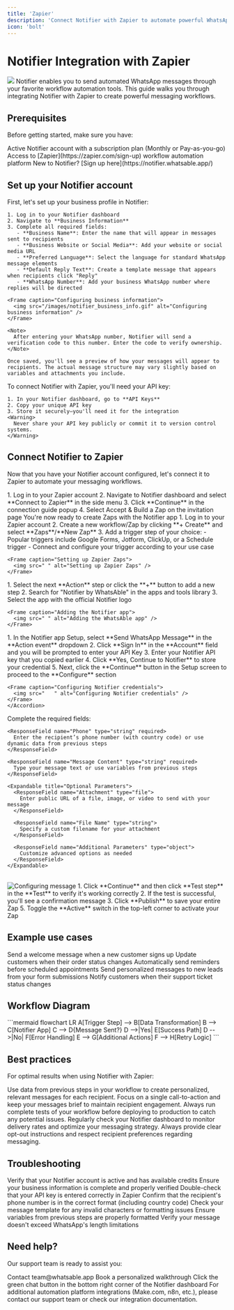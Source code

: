 ```yaml
---
title: 'Zapier'
description: 'Connect Notifier with Zapier to automate powerful WhatsApp messaging workflows'
icon: 'bolt'
---
```


# Notifier Integration with Zapier

<Frame caption="Automate your WhatsApp messaging workflows with Zapier and Notifier">
  <img src="/images/notifier_n8n_svg.svg" className="rounded-xl" />
</Frame>

<Info>
  Notifier enables you to send automated WhatsApp messages through your favorite workflow automation tools. This guide walks you through integrating Notifier with Zapier to create powerful messaging workflows.
</Info>

## Prerequisites

Before getting started, make sure you have:

<CardGroup cols={2}>
  <Card title="Notifier Account" icon="user">
    Active Notifier account with a subscription plan (Monthly or Pay-as-you-go)
  </Card>
  <Card title="Zapier Account" icon="user">
    Access to [Zapier](https://zapier.com/sign-up) workflow automation platform
  </Card>
</CardGroup>

<Tip>
  New to Notifier? [Sign up here](https://notifier.whatsable.app/)
</Tip>

## Set up your Notifier account

<Steps>
  <Step title="Configure your business information">
    First, let's set up your business profile in Notifier:
    
    1. Log in to your Notifier dashboard
    2. Navigate to **Business Information**
    3. Complete all required fields:
       - **Business Name**: Enter the name that will appear in messages sent to recipients
       - **Business Website or Social Media**: Add your website or social media URL
       - **Preferred Language**: Select the language for standard WhatsApp message elements
       - **Default Reply Text**: Create a template message that appears when recipients click "Reply"
       - **WhatsApp Number**: Add your business WhatsApp number where replies will be directed

    <Frame caption="Configuring business information">
      <img src="/images/notifier_business_info.gif" alt="Configuring business information" />
    </Frame>

    <Note>
      After entering your WhatsApp number, Notifier will send a verification code to this number. Enter the code to verify ownership.
    </Note>
    
    Once saved, you'll see a preview of how your messages will appear to recipients. The actual message structure may vary slightly based on variables and attachments you include.
    
  </Step>
  
  <Step title="Get your API key">
    To connect Notifier with Zapier, you'll need your API key:
    
    1. In your Notifier dashboard, go to **API Keys**
    2. Copy your unique API key
    3. Store it securely—you'll need it for the integration
    <Warning>
      Never share your API key publicly or commit it to version control systems.
    </Warning>
  </Step>
</Steps>

## Connect Notifier to Zapier

Now that you have your Notifier account configured, let's connect it to Zapier to automate your messaging workflows.

<Steps>
  <Step title="Connect Notifier to Zapier">
    1. Log in to your Zapier account
    2. Navigate to Notifier dashboard and select **Connect to Zapier** in the side menu
    3. Click **Continue** in the connection guide popup
    4. Select Accept & Build a Zap on the invitation page
    <Check>
      You're now ready to create Zaps with the Notifier app
    </Check>
  </Step>

  <Step title="Set up your Zapier Zaps">
    1. Log in to your Zapier account
    2. Create a new workflow/Zap by clicking **+ Create** and select **Zaps**/**New Zap**
    3. Add a trigger step of your choice:
       - Popular triggers include Google Forms, Jotform, ClickUp, or a Schedule trigger
       - Connect and configure your trigger according to your use case

    <Frame caption="Setting up Zapier Zaps">
      <img src=" " alt="Setting up Zapier Zaps" />
    </Frame>
  </Step>
  
  <Step title="Add the Notifier app">
    1. Select the next **Action** step or click the **+** button to add a new step
    2. Search for "Notifier by WhatsAble" in the apps and tools library
    3. Select the app with the official Notifier logo

    <Frame caption="Adding the Notifier app">
      <img src=" " alt="Adding the WhatsAble app" />
    </Frame>
  </Step>
  
  <Step title="Configure Notifier credentials">
    <Accordion title="Credential Setup" defaultOpen>
      1. In the Notifier app Setup, select **Send WhatsApp Message** in the **Action event** dropdown
      2. Click **Sign In** in the **Account** field and you will be prompted to enter your API Key
      3. Enter your Notifier API key that you copied earlier      
      4. Click **Yes, Continue to Notifier** to store your credential
      5. Next, click the **Continue** button in the Setup screen to proceed to the **Configure** section

    <Frame caption="Configuring Notifier credentials">
      <img src="   " alt="Configuring Notifier credentials" />
    </Frame>
    </Accordion>
  </Step>
  
  <Step title="Configure your message">
    Complete the required fields:
    
    <ResponseField name="Phone" type="string" required>
      Enter the recipient’s phone number (with country code) or use dynamic data from previous steps
    </ResponseField>
    
    <ResponseField name="Message Content" type="string" required>
      Type your message text or use variables from previous steps
    </ResponseField>
    
    <Expandable title="Optional Parameters">
      <ResponseField name="Attachment" type="file">
        Enter public URL of a file, image, or video to send with your message
      </ResponseField>
      
      <ResponseField name="File Name" type="string">
        Specify a custom filename for your attachment
      </ResponseField>
      
      <ResponseField name="Additional Parameters" type="object">
        Customize advanced options as needed
      </ResponseField>
    </Expandable>
<br />
    <Frame caption="Configuring message">
      <img src=" " alt="Configuring message" />
    </Frame>
  </Step>
  
  <Step title="Test and activate your Zap">
    1. Click **Continue** and then click **Test step** in the **Test** to verify it's working correctly
    2. If the test is successful, you'll see a confirmation message
    3. Click **Publish** to save your entire Zap
    5. Toggle the **Active** switch in the top-left corner to activate your Zap
  </Step>
</Steps>

## Example use cases

<CardGroup cols={2}>
  <Card title="Customer Onboarding" icon="user-plus">
    Send a welcome message when a new customer signs up
  </Card>
  
  <Card title="Order Notifications" icon="box-check">
    Update customers when their order status changes
  </Card>
  
  <Card title="Appointment Reminders" icon="calendar">
    Automatically send reminders before scheduled appointments
  </Card>
  
  <Card title="Lead Follow-up" icon="user-check">
    Send personalized messages to new leads from your form submissions
  </Card>
  
  <Card title="Support Ticket Updates" icon="ticket">
    Notify customers when their support ticket status changes
  </Card>
</CardGroup>

## Workflow Diagram

<Frame caption="Sample Notifier Zapier Workflow">
  ```mermaid
  flowchart LR
    A[Trigger Step] --> B[Data Transformation]
    B --> C[Notifier App]
    C --> D{Message Sent?}
    D -->|Yes| E[Success Path]
    D -->|No| F[Error Handling]
    E --> G[Additional Actions]
    F --> H[Retry Logic]
  ```
</Frame>

## Best practices

For optimal results when using Notifier with Zapier:

<AccordionGroup>
  <Accordion title="Personalize your messages" icon="user-check">
    Use data from previous steps in your workflow to create personalized, relevant messages for each recipient.
  </Accordion>
  
  <Accordion title="Keep messages concise" icon="text-size">
    Focus on a single call-to-action and keep your messages brief to maintain recipient engagement.
  </Accordion>
  
  <Accordion title="Test thoroughly" icon="flask">
    Always run complete tests of your workflow before deploying to production to catch any potential issues.
  </Accordion>
  
  <Accordion title="Monitor performance" icon="chart-line">
    Regularly check your Notifier dashboard to monitor delivery rates and optimize your messaging strategy.
  </Accordion>
  
  <Accordion title="Respect privacy" icon="shield-check">
    Always provide clear opt-out instructions and respect recipient preferences regarding messaging.
  </Accordion>
</AccordionGroup>

## Troubleshooting

<AccordionGroup>
  <Accordion title="Message not being sent?" icon="circle-exclamation">
    <Steps>
      <Step title="Check account status">
        Verify that your Notifier account is active and has available credits
      </Step>
      <Step title="Verify business information">
        Ensure your business information is complete and properly verified
      </Step>
      <Step title="Confirm API key">
        Double-check that your API key is entered correctly in Zapier
      </Step>
      <Step title="Validate phone number">
        Confirm that the recipient's phone number is in the correct format (including country code)
      </Step>
    </Steps>
  </Accordion>
  
  <Accordion title="Formatting issues in messages?" icon="text-slash">
    <Steps>
      <Step title="Review template">
        Check your message template for any invalid characters or formatting issues
      </Step>
      <Step title="Variable formatting">
        Ensure variables from previous steps are properly formatted
      </Step>
      <Step title="Message length">
        Verify your message doesn't exceed WhatsApp's length limitations
      </Step>
    </Steps>
  </Accordion>
</AccordionGroup>

## Need help?

Our support team is ready to assist you:

<CardGroup cols={3}>
  <Card title="Email support" icon="envelope" href="mailto:team@whatsable.app">
    Contact team@whatsable.app
  </Card>
  <Card title="Schedule a demo" icon="calendar" href="https://tidycal.com/axelmeta/whatsapp-notifications-by-whatsable">
    Book a personalized walkthrough
  </Card>
  <Card title="Live chat" icon="message-dots" href="">
    Click the green chat button in the bottom right corner of the Notifier dashboard
  </Card>
</CardGroup>

<Info>
  For additional automation platform integrations (Make.com, n8n, etc.), please contact our support team or check our integration documentation.
</Info>